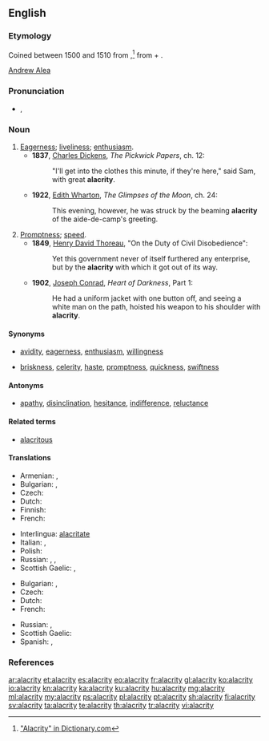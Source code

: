 {{was wotd|2009|May|2}}
==English==

===Etymology===
Coined between 1500 and 1510 from {{etyl|la|en}} {{term/t|la|alacritās}},<ref>[http://dictionary.reference.com/browse/alacrity "Alacrity" in Dictionary.com]</ref> from {{term|alacer||brisk|lang=la}} + {{term|-itas||-ity|lang=la}}.
<gallery>
</gallery>
<gallery>
</gallery>
<gallery>
[https://www.facebook.com/photo.php?fbid=1282273731463&set=a.1548019574943.74980.1068670033&type=1&theater Andrew Alea]
</gallery>

===Pronunciation===
* {{a|UK|US}} {{IPA|/əˈlæk.ɹɪ.ti/|/əˈlæk.ɹə.ti/}}, {{X-SAMPA|/@"l{k.rI.ti/}}
*: {{audio|en-us-alacrity.ogg|Audio (US)}}

===Noun===
{{en-noun|alacrities}}

# [[eagerness|Eagerness]]; [[liveliness]]; [[enthusiasm]].
#* '''1837''', [[w:Charles Dickens|Charles Dickens]], ''The Pickwick Papers'', ch. 12:
#*: "I'll get into the clothes this minute, if they're here," said Sam, with great '''alacrity'''.
#* '''1922''', [[w:Edith Wharton|Edith Wharton]], ''The Glimpses of the Moon'', ch. 24:
#*: This evening, however, he was struck by the beaming '''alacrity''' of the aide-de-camp's greeting.
# [[promptness|Promptness]]; [[speed]].
#* '''1849''', [[w:Henry David Thoreau|Henry David Thoreau]], "On the Duty of Civil Disobedience":
#*: Yet this government never of itself furthered any enterprise, but by the '''alacrity''' with which it got out of its way.
#* '''1902''', [[w:Joseph Conrad|Joseph Conrad]], ''Heart of Darkness'', Part 1:
#*: He had a uniform jacket with one button off, and seeing a white man on the path, hoisted his weapon to his shoulder with '''alacrity'''.

====Synonyms====
* {{sense|eagerness}} [[avidity]], [[eagerness]], [[enthusiasm]], [[willingness]]
* {{sense|promptness}} [[briskness]], [[celerity]], [[haste]], [[promptness]], [[quickness]], [[swiftness]]

====Antonyms====
* {{sense|eagerness}} [[apathy]], [[disinclination]], [[hesitance]], [[indifference]], [[reluctance]]

====Related terms====
* [[alacritous]]

====Translations====
{{trans-top|eagerness}}
* Armenian: {{t-|hy|պատրաստակամություն|tr=patrastakamut’yun}},  {{t-|hy|աշխուժություն|tr=ašxužut’yun}}
* Bulgarian: {{t+|bg|готовност}},  {{t+|bg|усърдие}}
* Czech: {{t-|cs|čilost|f}}
* Dutch: {{t+|nl|bereidwilligheid}}
* Finnish: {{t+|fi|into}}
* French: {{t+|fr|empressement|m}}
{{trans-mid}}
* Interlingua: [[alacritate]]
* Italian: {{t-|it|alacrità|f}}, {{t-|it|solerzia|f}}
* Polish: {{t-|pl|skwapliwość|f}}
* Russian: {{t+|ru|готовность|f|tr=gotóvnost’}},  {{t+|ru|живость|f|tr=žívost’}},  {{t+|ru|рвение|n|tr=rvénie}}
* Scottish Gaelic: {{t-|gd|sunnd|f}}, {{t-|gd|sùrd|m}}
{{trans-bottom}}

{{trans-top|promptness}}
* Bulgarian: {{t+|bg|живост}},  {{t+|bg|пъргавост}}
* Czech: {{t-|cs|hbitost|f}}
* Dutch: {{t-|nl|vlugheid}}
* French: {{t+|fr|rapidité|f}}
{{trans-mid}}
* Russian: {{t+|ru|расторопность|f|tr=rastorópnost’}},  {{t+|ru|проворство|n|tr=provórstvo}}
* Scottish Gaelic: {{t-|gd|sgiobaltachd|f}}
* Spanish: {{t+|es|alacridad|f}}, {{t+|es|presteza|f}}
{{trans-bottom}}

===References===
<references/>

[[ar:alacrity]]
[[et:alacrity]]
[[es:alacrity]]
[[eo:alacrity]]
[[fr:alacrity]]
[[gl:alacrity]]
[[ko:alacrity]]
[[io:alacrity]]
[[kn:alacrity]]
[[ka:alacrity]]
[[ku:alacrity]]
[[hu:alacrity]]
[[mg:alacrity]]
[[ml:alacrity]]
[[my:alacrity]]
[[ps:alacrity]]
[[pl:alacrity]]
[[pt:alacrity]]
[[sh:alacrity]]
[[fi:alacrity]]
[[sv:alacrity]]
[[ta:alacrity]]
[[te:alacrity]]
[[th:alacrity]]
[[tr:alacrity]]
[[vi:alacrity]]